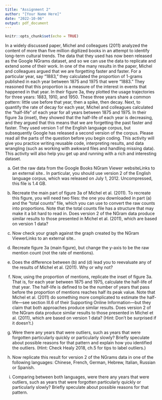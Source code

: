 ```yaml
---
title: "Assignment 2"
author: "[Your Name Here]"
date: "2022-10-06"
output: pdf_document
---
```


```r
knitr::opts_chunk$set(echo = TRUE)
```

In a widely discussed paper, Michel and colleagues (2011) analyzed the content of more than five million digitized books in an attempt to identify long-term cultural trends. The data that they used has now been released as the Google NGrams dataset, and so we can use the data to replicate and extend some of their work. In one of the many results in the paper, Michel and colleagues argued that we are forgetting faster and faster. For a particular year, say "1883," they calculated the proportion of 1-grams published in each year between 1875 and 1975 that were "1883." They reasoned that this proportion is a measure of the interest in events that happened in that year. In their figure 3a, they plotted the usage trajectories for three years: 1883, 1910, and 1950. These three years share a common pattern: little use before that year, then a spike, then decay. Next, to quantify the rate of decay for each year, Michel and colleagues calculated the “half-life” of each year for all years between 1875 and 1975. In their figure 3a (inset), they showed that the half-life of each year is decreasing, and they argued that this means that we are forgetting the past faster and faster. They used version 1 of the English language corpus, but subsequently Google has released a second version of the corpus. Please read all the parts of the question before you begin coding. This activity will give you practice writing reusable code, interpreting results, and data wrangling (such as working with awkward files and handling missing data). This activity will also help you get up and running with a rich and interesting dataset.

a) Get the raw data from the Google Books NGram Viewer websiteLinks to an external site.. In particular, you should use version 2 of the English language corpus, which was released on July 1, 2012. Uncompressed, this file is 1.4 GB.

b) Recreate the main part of figure 3a of Michel et al. (2011). To recreate this figure, you will need two files: the one you downloaded in part (a) and the "total counts" file, which you can use to convert the raw counts into proportions. Note that the total counts file has a structure that may make it a bit hard to read in. Does version 2 of the NGram data produce similar results to those presented in Michel et al. (2011), which are based on version 1 data?

c) Now check your graph against the graph created by the NGram ViewerLinks to an external site..

d) Recreate figure 3a (main figure), but change the y-axis to be the raw mention count (not the rate of mentions).

e) Does the difference between (b) and (d) lead you to reevaluate any of the results of Michel et al. (2011). Why or why not?

f) Now, using the proportion of mentions, replicate the inset of figure 3a. That is, for each year between 1875 and 1975, calculate the half-life of that year. The half-life is defined to be the number of years that pass before the proportion of mentions reaches half its peak value. Note that Michel et al. (2011) do something more complicated to estimate the half- life---see section III.6 of their Supporting Online Information---but they claim that both approaches produce similar results. Does version 2 of the NGram data produce similar results to those presented in Michel et al. (2011), which are based on version 1 data? (Hint: Don’t be surprised if it doesn’t.)

g) Were there any years that were outliers, such as years that were forgotten particularly quickly or particularly slowly? Briefly speculate about possible reasons for that pattern and explain how you identified the outliers. (Hint: Check Healy 2018, ch.5 for tips to label outliers.)

h) Now replicate this result for version 2 of the NGrams data in one of the following languages: Chinese, French, German, Hebrew, Italian, Russian or Spanish.

i) Comparing between both languages, were there any years that were outliers, such as years that were forgotten particularly quickly or particularly slowly? Briefly speculate about possible reasons for that pattern.
